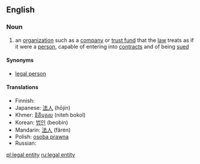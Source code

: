 ==English==

===Noun===
{{wikipedia}}
{{en-noun|sg=[[legal]] [[entity]]|pl=legal entities}}

# an [[organization]] such as a [[company]] or [[trust fund]] that the [[law]] treats as if it were a [[person]], capable of entering into [[contract]]s and of being [[sued]]

====Synonyms====
* [[legal person]]

====Translations====
* Finnish: {{t+|fi|oikeushenkilö}}
* Japanese: [[法人]] (hōjin)
* Khmer: [[និតិបុគ្គល]] (niteh bokol) 
* Korean: [[법인]] (beobin)
* Mandarin: [[法人]] (fǎrén)
* Polish: [[osoba prawna]]
* Russian: {{t|ru|юридическое лицо|n|sc=Cyrl|tr=juridíčeskoje licó|alt=юриди́ческое лицо́}}

[[pl:legal entity]]
[[ru:legal entity]]